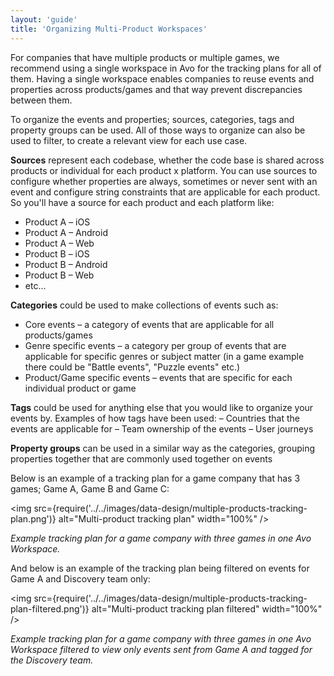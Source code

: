 ```yaml
---
layout: 'guide'
title: 'Organizing Multi-Product Workspaces'
---
```


For companies that have multiple products or multiple games, we recommend using a single workspace in Avo for the tracking plans for all of them. Having a single workspace enables companies to reuse events and properties across products/games and that way prevent discrepancies between them. 

To organize the events and properties; sources, categories, tags and property groups can be used. All of those ways to organize can also be used to filter, to create a relevant view for each use case.

**Sources** represent each codebase, whether the code base is shared across products or individual for each product x platform. You can use sources to configure whether properties are always, sometimes or never sent with an event and configure string constraints that are applicable for each product. So you'll have a source for each product and each platform like:
- Product A – iOS
- Product A – Android
- Product A – Web
- Product B – iOS
- Product B – Android
- Product B – Web
- etc…

**Categories** could be used to make collections of events such as:
- Core events – a category of events that are applicable for all products/games
- Genre specific events – a category per group of events that are applicable for specific genres or subject matter (in a game example there could be "Battle events", "Puzzle events" etc.)
- Product/Game specific events – events that are specific for each individual product or game

**Tags** could be used for anything else that you would like to organize your events by. Examples of how tags have been used:
– Countries that the events are applicable for
– Team ownership of the events
– User journeys

**Property groups** can be used in a similar way as the categories, grouping properties together that are commonly used together on events

Below is an example of a tracking plan for a game company that has 3 games; Game A, Game B and Game C:

<img
  src={require('../../images/data-design/multiple-products-tracking-plan.png')}
  alt="Multi-product tracking plan"
  width="100%"
/>

*Example tracking plan for a game company with three games in one Avo Workspace.*

And below is an example of the tracking plan being filtered on events for Game A and Discovery team only:

<img
  src={require('../../images/data-design/multiple-products-tracking-plan-filtered.png')}
  alt="Multi-product tracking plan filtered"
  width="100%"
/>

*Example tracking plan for a game company with three games in one Avo Workspace filtered to view only events sent from Game A and tagged for the Discovery team.*
